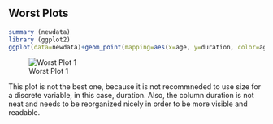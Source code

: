 ## Worst Plots

``` r

summary (newdata)
library (ggplot2)
ggplot(data=newdata)+geom_point(mapping=aes(x=age, y=duration, color=age, size=duration))

```


![Worst Plot 1](WorstPlots01.png)


This plot is not the best one, because it is not recommneded to use size for a discrete variable, in this case, duration. Also, the column duration is not neat and needs to be reorganized nicely in order to be more visible and readable. 

``` r
```


